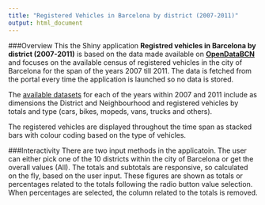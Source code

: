 ```yaml
---
title: "Registered Vehicles in Barcelona by district (2007-2011)"
output: html_document
---
```


###Overview
This the Shiny application  **Registred vehicles in Barcelona by district (2007-2011)** is based on the data made available on **[OpenDataBCN](http://opendata.bcn.cat/opendata/ca)** and focuses on the available census of registered vehicles in the city of Barcelona for the span of the years 2007 till 2011. The data is fetched from the portal every time the application is launched so no data is stored.

The [available datasets](http://opendata.bcn.cat/opendata/en/catalog/TRANSPORT/tipologia-tipo/) for each of the years within 2007 and 2011 include as dimensions the District and Neighbourhood and registered vehicles by totals and type (cars, bikes, mopeds, vans, trucks and others).

The registered vehicles are displayed throughout the time span as stacked bars with colour coding based on the type of vehicles.

###Interactivity
There are two input methods in the applicatoin. The user can either pick one of the 10 districts within the city of Barcelona or get the overall values (All). The totals and subtotals are responsive, so calculated on the fly, based on the user input. These figures are shown as totals or percentages related to the totals following the radio button value selection. When percentages are selected, the column related to the totals is removed.

